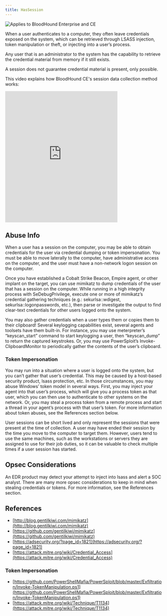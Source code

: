 ```yaml
---
title: HasSession
---
```


<img noZoom src="/assets/enterprise-AND-community-edition-pill-tag.svg" alt="Applies to BloodHound Enterprise and CE"/>


When a user authenticates to a computer, they often leave credentials exposed on the system, which can be retrieved through LSASS injection, token manipulation or theft, or injecting into a user’s process.

Any user that is an administrator to the system has the capability to retrieve the credential material from memory if it still exists.

A session does not guarantee credential material is present, only possible.

This video explains how BloodHound CE's session data collection method works:

<iframe id="youtube-7414" frameborder="0" allowfullscreen="" allow="accelerometer; autoplay; clipboard-write; encrypted-media; gyroscope; picture-in-picture; web-share" referrerpolicy="strict-origin-when-cross-origin" title="Player for How BloodHound's Session Collection Works" width="360" height="420" src="https://www.youtube.com/embed/q86VgM2Tafc?autoplay=0&amp;controls=0&amp;disablekb=1&amp;playsinline=1&amp;cc_load_policy=0&amp;cc_lang_pref=auto&amp" data-gtm-yt-inspected-6="true"></iframe>

Abuse Info
-----------

When a user has a session on the computer, you may be able to obtain credentials for the user via credential dumping or token impersonation. You must be able to move laterally to the computer, have administrative access on the computer, and the user must have a non-network logon session on the computer.

Once you have established a Cobalt Strike Beacon, Empire agent, or other implant on the target, you can use mimikatz to dump credentials of the user that has a session on the computer. While running in a high integrity process with SeDebugPrivilege, execute one or more of mimikatz’s credential gathering techniques (e.g.: sekurlsa::wdigest, sekurlsa::logonpasswords, etc.), then parse or investigate the output to find clear-text credentials for other users logged onto the system.

You may also gather credentials when a user types them or copies them to their clipboard! Several keylogging capabilities exist, several agents and toolsets have them built-in. For instance, you may use meterpreter’s “keyscan\_start” command to start keylogging a user, then “keyscan\_dump” to return the captured keystrokes. Or, you may use PowerSploit’s Invoke-ClipboardMonitor to periodically gather the contents of the user’s clipboard.

### Token Impersonation

You may run into a situation where a user is logged onto the system, but you can’t gather that user’s credential. This may be caused by a host-based security product, lsass protection, etc. In those circumstances, you may abuse Windows’ token model in several ways. First, you may inject your agent into that user’s process, which will give you a process token as that user, which you can then use to authenticate to other systems on the network. Or, you may steal a process token from a remote process and start a thread in your agent’s process with that user’s token. For more information about token abuses, see the References section below.

User sessions can be short lived and only represent the sessions that were present at the time of collection. A user may have ended their session by the time you move to the computer to target them. However, users tend to use the same machines, such as the workstations or servers they are assigned to use for their job duties, so it can be valuable to check multiple times if a user session has started.

Opsec Considerations
--------------------

An EDR product may detect your attempt to inject into lsass and alert a SOC analyst. There are many more opsec considerations to keep in mind when stealing credentials or tokens. For more information, see the References section.

References
----------

* [http://blog.gentilkiwi.com/mimikatz](http://blog.gentilkiwi.com/mimikatz)
* [https://github.com/gentilkiwi/mimikatz](https://github.com/gentilkiwi/mimikatz)
* [https://adsecurity.org/?page_id=1821](https://adsecurity.org/?page_id=1821)
* [https://attack.mitre.org/wiki/Credential_Access](https://attack.mitre.org/wiki/Credential_Access)

### Token Impersonation

* [https://github.com/PowerShellMafia/PowerSploit/blob/master/Exfiltration/Invoke-TokenManipulation.ps1](https://github.com/PowerShellMafia/PowerSploit/blob/master/Exfiltration/Invoke-TokenManipulation.ps1)
* [https://attack.mitre.org/wiki/Technique/T1134](https://attack.mitre.org/wiki/Technique/T1134)


